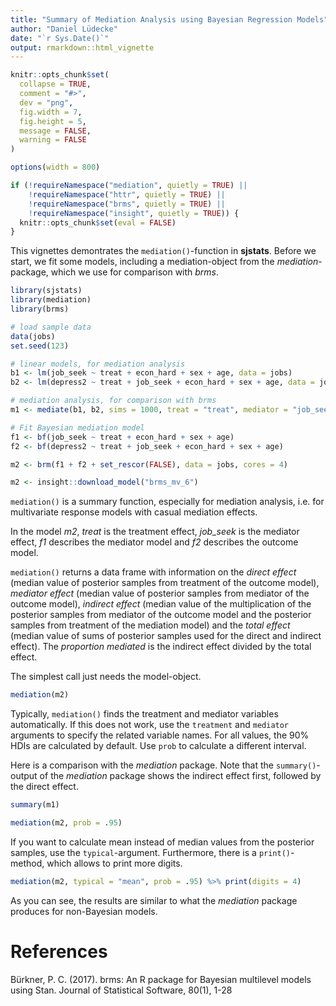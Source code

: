 ```yaml
---
title: "Summary of Mediation Analysis using Bayesian Regression Models"
author: "Daniel Lüdecke"
date: "`r Sys.Date()`"
output: rmarkdown::html_vignette
---
```


<!--
vignette: >
  %\VignetteIndexEntry{Summary of Mediation Analysis using Bayesian Regression Models}
  %\VignetteEngine{knitr::rmarkdown}
  %\VignetteEncoding{UTF-8}
-->

```r
knitr::opts_chunk$set(
  collapse = TRUE, 
  comment = "#>", 
  dev = "png", 
  fig.width = 7, 
  fig.height = 5, 
  message = FALSE, 
  warning = FALSE
)

options(width = 800)

if (!requireNamespace("mediation", quietly = TRUE) ||
    !requireNamespace("httr", quietly = TRUE) ||
    !requireNamespace("brms", quietly = TRUE) ||
    !requireNamespace("insight", quietly = TRUE)) {
  knitr::opts_chunk$set(eval = FALSE)
}
```

This vignettes demontrates the `mediation()`-function in **sjstats**. Before we start, we fit some models, including a mediation-object from the _mediation_-package, which we use for comparison with _brms_.

```r
library(sjstats)
library(mediation)
library(brms)

# load sample data
data(jobs)
set.seed(123)

# linear models, for mediation analysis
b1 <- lm(job_seek ~ treat + econ_hard + sex + age, data = jobs)
b2 <- lm(depress2 ~ treat + job_seek + econ_hard + sex + age, data = jobs)

# mediation analysis, for comparison with brms
m1 <- mediate(b1, b2, sims = 1000, treat = "treat", mediator = "job_seek")
```
```r
# Fit Bayesian mediation model
f1 <- bf(job_seek ~ treat + econ_hard + sex + age)
f2 <- bf(depress2 ~ treat + job_seek + econ_hard + sex + age)

m2 <- brm(f1 + f2 + set_rescor(FALSE), data = jobs, cores = 4)
```
```r
m2 <- insight::download_model("brms_mv_6")
```

`mediation()` is a summary function, especially for mediation analysis, i.e. for multivariate response models with casual mediation effects.

In the model _m2_, _treat_ is the treatment effect, *job_seek* is the mediator effect, _f1_ describes the mediator model and _f2_ describes the outcome model.

`mediation()` returns a data frame with information on the _direct effect_ (median value of posterior samples from treatment of the outcome model), _mediator effect_ (median value of posterior samples from mediator of the outcome model), _indirect effect_ (median value of the multiplication of the posterior samples from mediator of the outcome model and the posterior samples from treatment of the mediation model) and the _total effect_ (median value of sums of posterior samples used for the direct and indirect effect). The _proportion mediated_ is the indirect effect divided by the total effect. 

The simplest call just needs the model-object.

```r
mediation(m2)
```

Typically, `mediation()` finds the treatment and mediator variables automatically. If this does not work, use the `treatment` and `mediator` arguments to specify the related variable names. For all values, the 90% HDIs are calculated by default. Use `prob` to calculate a different interval. 

Here is a comparison with the _mediation_ package. Note that the `summary()`-output of the _mediation_ package shows the indirect effect first, followed by the direct effect.

```r
summary(m1)

mediation(m2, prob = .95)
```

If you want to calculate mean instead of median values from the posterior samples, use the `typical`-argument. Furthermore, there is a `print()`-method, which allows to print more digits.

```r
mediation(m2, typical = "mean", prob = .95) %>% print(digits = 4)
```

As you can see, the results are similar to what the _mediation_ package produces for non-Bayesian models.

# References

Bürkner, P. C. (2017). brms: An R package for Bayesian multilevel models using Stan. Journal of Statistical Software, 80(1), 1-28
